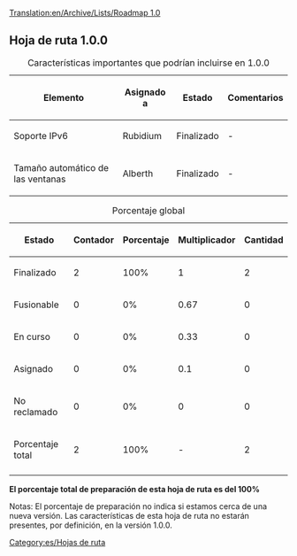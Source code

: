 [[Translation:en/Archive/Lists/Roadmap 1.0]]
{{es/Histórico}}
{{es/Encabezamiento hoja de ruta|
Anterior=es/Archive/Lists/Hoja de ruta 0.7|
Actual=Hoja de ruta 1.0|
Siguiente=es/Archive/Lists/Hoja de ruta 1.1|
}}
== Hoja de ruta 1.0.0 ==

{| border="1"
|+ Características importantes que podrían incluirse en 1.0.0
|-
! Elemento !! Asignado a !! Estado !! Comentarios
|-
|Soporte IPv6 || Rubidium
!class="done" | Finalizado || -
|-
|Tamaño automático de las ventanas || Alberth
!class="done" | Finalizado || -
|}




{| border="1"
|+ Porcentaje global
|-
! Estado !! Contador !! Porcentaje !! Multiplicador !! Cantidad
|-
!class="checked" | Finalizado || 2 || 100% || 1 || 2
|-
!class="wip" | Fusionable || 0 || 0% || 0.67 || 0
|-
!class="wip" | En curso || 0 || 0% || 0.33 || 0
|-
!class="claimed" | Asignado || 0 || 0% || 0.1 || 0
|-
!class="unclaimed" | No reclamado || 0 || 0% || 0 || 0
|-
!class="wip" | Porcentaje total
!class="wip" | 2
!class="wip" | 100% 
!class="wip" | - 
!class="wip" | 2
|-
|}
'''El porcentaje total de preparación de esta hoja de ruta es del 100%'''

Notas: El porcentaje de preparación no indica si estamos cerca de una nueva versión. Las características de esta hoja de ruta no estarán presentes, por definición, en la versión 1.0.0.
[[Category:es/Hojas de ruta]]